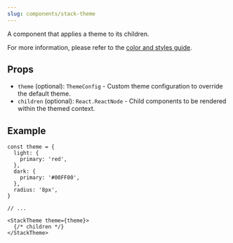 ```yaml
---
slug: components/stack-theme
---
```


A component that applies a theme to its children.

For more information, please refer to the [color and styles guide](../customization/custom-styles.mdx).

## Props

- `theme` (optional): `ThemeConfig` - Custom theme configuration to override the default theme.
- `children` (optional): `React.ReactNode` - Child components to be rendered within the themed context.

## Example

```tsx
const theme = {
  light: {
    primary: 'red',
  },
  dark: {
    primary: '#00FF00',
  },
  radius: '8px',
}

// ...

<StackTheme theme={theme}>
  {/* children */}
</StackTheme>

```